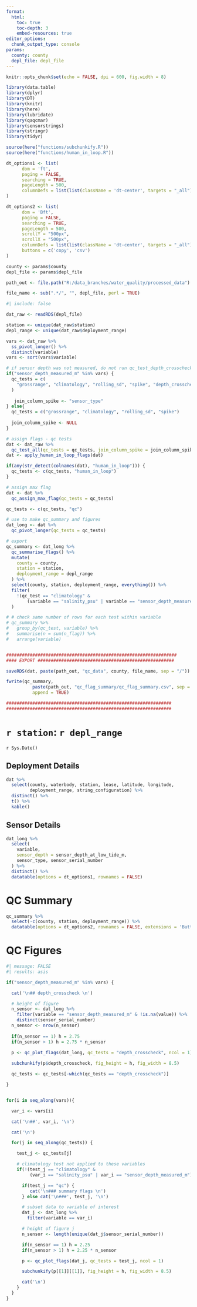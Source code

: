 ```yaml
---
format: 
  html:
    toc: true
    toc-depth: 3
    embed-resources: true
editor_options: 
  chunk_output_type: console
params:
  county: county
  depl_file: depl_file
---
```


```r
knitr::opts_chunk$set(echo = FALSE, dpi = 600, fig.width = 8)

library(data.table)
library(dplyr)
library(DT)
library(knitr)
library(here)
library(lubridate)
library(qaqcmar)
library(sensorstrings)
library(stringr)
library(tidyr)

source(here("functions/subchunkify.R"))
source(here("functions/human_in_loop.R"))

dt_options1 <- list(
      dom = 'ft',
      paging = FALSE,
      searching = TRUE,
      pageLength = 500,
      columnDefs = list(list(className = 'dt-center', targets = "_all"))
)

dt_options2 <- list(
      dom = 'Bft',
      paging = FALSE,
      searching = TRUE,
      pageLength = 500,
      scrollY = "500px",
      scrollX = "500px",
      columnDefs = list(list(className = 'dt-center', targets = "_all")),
      buttons = c('copy', 'csv')
)

county <- params$county
depl_file <- params$depl_file

path_out <- file.path("R:/data_branches/water_quality/processed_data")

file_name <- sub(".*/", "", depl_file, perl = TRUE)

```


```r
#| include: false

dat_raw <- readRDS(depl_file)

station <- unique(dat_raw$station)
depl_range <- unique(dat_raw$deployment_range)

vars <- dat_raw %>% 
  ss_pivot_longer() %>% 
  distinct(variable)
vars <- sort(vars$variable)

# if sensor depth was not measured, do not run qc_test_depth_crosscheck
if("sensor_depth_measured_m" %in% vars) {
  qc_tests = c(
    "grossrange", "climatology", "rolling_sd", "spike", "depth_crosscheck"
  )
  
   join_column_spike <- "sensor_type"
} else{
  qc_tests = c("grossrange", "climatology", "rolling_sd", "spike")
  
  join_column_spike <- NULL
}

# assign flags - qc tests
dat <- dat_raw %>% 
  qc_test_all(qc_tests = qc_tests, join_column_spike = join_column_spike)  
dat <- apply_human_in_loop_flags(dat)

if(any(str_detect(colnames(dat), "human_in_loop"))) {
  qc_tests <- c(qc_tests, "human_in_loop")
}

# assign max flag
dat <- dat %>% 
  qc_assign_max_flag(qc_tests = qc_tests)

qc_tests <- c(qc_tests, "qc")

# use to make qc_summary and figures
dat_long <- dat %>% 
  qc_pivot_longer(qc_tests = qc_tests)

# export
qc_summary <- dat_long %>% 
  qc_summarise_flags() %>% 
  mutate(
    county = county, 
    station = station, 
    deployment_range = depl_range
  ) %>% 
  select(county, station, deployment_range, everything()) %>% 
  filter(
    !(qc_test == "climatology" &
        (variable == "salinity_psu" | variable == "sensor_depth_measured_m"))
  )

# # check same number of rows for each test within variable
# qc_summary %>%
#   group_by(qc_test, variable) %>% 
#   summarise(n = sum(n_flag)) %>% 
#   arrange(variable)


#################################################################
#### EXPORT ####################################################

saveRDS(dat, paste(path_out, "qc_data", county, file_name, sep = "/"))

fwrite(qc_summary,
          paste(path_out, "qc_flag_summary/qc_flag_summary.csv", sep = "/"),
          append = TRUE)

###############################################################
###############################################################


```

# `r station`: `r depl_range`

`r Sys.Date()`

## Deployment Details

```r
dat %>% 
  select(county, waterbody, station, lease, latitude, longitude,
         deployment_range, string_configuration) %>% 
  distinct() %>% 
  t() %>% 
  kable()
```


## Sensor Details

```r
dat_long %>% 
  select(
    variable, 
    sensor_depth = sensor_depth_at_low_tide_m, 
    sensor_type, sensor_serial_number
  ) %>% 
  distinct() %>% 
  datatable(options = dt_options1, rownames = FALSE)
```


# QC Summary

```r
qc_summary %>% 
  select(-c(county, station, deployment_range)) %>% 
  datatable(options = dt_options2, rownames = FALSE, extensions = 'Buttons')
```

# QC Figures

```r
#| message: FALSE
#| results: asis

if("sensor_depth_measured_m" %in% vars) {

  cat('\n## depth_crosscheck \n')

  # height of figure 
  n_sensor <- dat_long %>% 
    filter(variable == "sensor_depth_measured_m" & !is.na(value)) %>% 
    distinct(sensor_serial_number)
  n_sensor <- nrow(n_sensor)
    
  if(n_sensor == 1) h = 2.75
  if(n_sensor > 1) h = 2.75 * n_sensor
  
  p <- qc_plot_flags(dat_long, qc_tests = "depth_crosscheck", ncol = 1)

  subchunkify(p$depth_crosscheck, fig_height = h, fig_width = 8.5)

  qc_tests <- qc_tests[-which(qc_tests == "depth_crosscheck")]

}


for(i in seq_along(vars)){

  var_i <- vars[i]

  cat('\n##', var_i, '\n')

  cat('\n')

  for(j in seq_along(qc_tests)) {

    test_j <- qc_tests[j]

    # climatology test not applied to these variables
    if(!(test_j == "climatology" &
         (var_i == "salinity_psu" | var_i == "sensor_depth_measured_m"))) {

      if(test_j == "qc") {
         cat('\n### summary flags \n')
      } else cat('\n###', test_j, '\n')

      # subset data to variable of interest
      dat_j <- dat_long %>%
        filter(variable == var_i)

      # height of figure j
      n_sensor <- length(unique(dat_j$sensor_serial_number))

      if(n_sensor == 1) h = 2.25
      if(n_sensor > 1) h = 2.25 * n_sensor

      p <- qc_plot_flags(dat_j, qc_tests = test_j, ncol = 1)

      subchunkify(p[[1]][[1]], fig_height = h, fig_width = 8.5)

      cat('\n')
    }
  }
}

```
